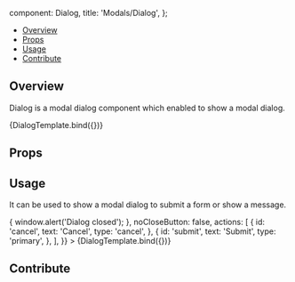
  component: Dialog,
  title: 'Modals/Dialog',
};

<Meta title="Modals/Dialog" component={Dialog} />


<Heading title="Dialog" componentRelativePath="Dialog/Dialog.tsx" />

- [Overview](#overview)
- [Props](#props)
- [Usage](#usage)
- [Contribute](#contribute)

## Overview

Dialog is a modal dialog component which enabled to show a modal dialog.

<Canvas>
  <Story name="Overview">{DialogTemplate.bind({})}</Story>
</Canvas>

## Props

<ArgsTable of={Dialog} />

## Usage

It can be used to show a modal dialog to submit a form or show a message.

<Canvas>
  <Story
    name="Submit"
    args={{
      title: 'Dialog Title',
      text: 'Dialog Text',
      onClose: () => {
        window.alert('Dialog closed');
      },
      noCloseButton: false,
      actions: [
        {
          id: 'cancel',
          text: 'Cancel',
          type: 'cancel',
        },
        {
          id: 'submit',
          text: 'Submit',
          type: 'primary',
        },
      ],
    }}
  >
    {DialogTemplate.bind({})}
  </Story>
</Canvas>

## Contribute

<Footer componentRelativePath="Dialog/__stories__/dialog.stories.mdx" />
